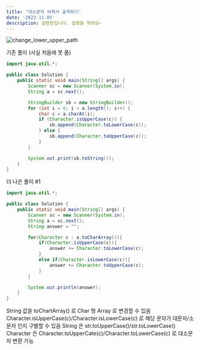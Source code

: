 ```yaml
---
title: '대소문자 바꿔서 출력하기'
date: '2023-11-05'
description: 설명란입니다. 설명을 적어요~
---
```



![change_lower_upper_path](/images/lower-upper.png)

기존 풀이 (사실 처음에 못 품)
```java
import java.util.*;

public class Solution {
    public static void main(String[] args) {
        Scanner sc = new Scanner(System.in);
        String a = sc.next();

        StringBuilder sb = new StringBuilder();
        for (int i = 0; i < a.length(); i++) {
            char c = a.charAt(i);
            if (Character.isUpperCase(c)) {
                sb.append(Character.toLowerCase(c));
            } else {
                sb.append(Character.toUpperCase(c));
            }
        }

        System.out.print(sb.toString());
    }
}
```

더 나은 풀이 #1
```java
import java.util.*;

public class Solution {
    public static void main(String[] args) {
        Scanner sc = new Scanner(System.in);
        String a = sc.next();
        String answer = "";

        for(Character c : a.toCharArray()){
            if(Character.isUpperCase(c)){
                answer += Character.toLowerCase(c);
            }
            else if(Character.isLowerCase(c)){
                answer += Character.toUpperCase(c);
            }
        } 

        System.out.println(answer);
    }
}
```
String 값을 toChartArray() 로 Char 형 Array 로 변경할 수 있음
Character.isUpperCase(c)/Character.isLowerCase(c) 로 해당 문자가 대문자/소문자 인지 구별할 수 있음
String 은 str.toUpperCase()/str.toLowerCase()
Character 은 Character.toUpperCate(c)/Character.toLowerCase(c) 로 대소문자 변환 가능
